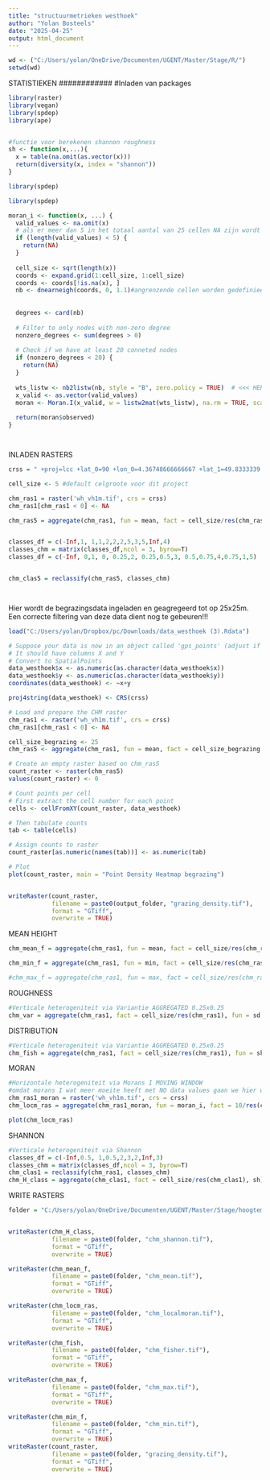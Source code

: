```yaml
---
title: "structuurmetrieken westhoek"
author: "Yolan Bosteels"
date: "2025-04-25"
output: html_document
---
```


```r
wd <- ("C:/Users/yolan/OneDrive/Documenten/UGENT/Master/Stage/R/")
setwd(wd)
```
############
STATISTIEKEN
############
#Inladen van packages
```r
library(raster)
library(vegan)
library(spdep)
library(ape)


#functie voor berekenen shannon roughness
sh <- function(x,...){
  x = table(na.omit(as.vector(x)))
  return(diversity(x, index = "shannon"))
}

library(spdep)

library(spdep)

moran_i <- function(x, ...) {
  valid_values <- na.omit(x)
  # als er meer dan 5 in het totaal aantal van 25 cellen NA zijn wordt er geen Morans I berekend
  if (length(valid_values) < 5) {
    return(NA)
  }
  
  cell_size <- sqrt(length(x))
  coords <- expand.grid(1:cell_size, 1:cell_size)
  coords <- coords[!is.na(x), ]
  nb <- dnearneigh(coords, 0, 1.1)#angrenzende cellen worden gedefinieerd als cellen waarvan het celcentrum op maximaal 1m ligt van het centrum van een cel. 
  
  
  degrees <- card(nb)
  
  # Filter to only nodes with non-zero degree
  nonzero_degrees <- sum(degrees > 0)
  
  # Check if we have at least 20 conneted nodes
  if (nonzero_degrees < 20) {
    return(NA)
  }
  
  wts_listw <- nb2listw(nb, style = "B", zero.policy = TRUE)  # <<< HERE: allow zero neighbors
  x_valid <- as.vector(valid_values)
  moran <- Moran.I(x_valid, w = listw2mat(wts_listw), na.rm = TRUE, scaled = TRUE)
  
  return(moran$observed)
}




```

INLADEN RASTERS
```r
crss = " +proj=lcc +lat_0=90 +lon_0=4.36748666666667 +lat_1=49.8333339 +lat_2=51.1666672333333 +x_0=150000.01256 +y_0=5400088.4378 +ellps=intl +units=m +no_defs  "

cell_size <- 5 #default celgroote voor dit project

chm_ras1 = raster('wh_vh1m.tif', crs = crss)
chm_ras1[chm_ras1 < 0] <- NA

chm_ras5 = aggregate(chm_ras1, fun = mean, fact = cell_size/res(chm_ras1))


classes_df = c(-Inf,1, 1,1,2,2,2,5,3,5,Inf,4)
classes_chm = matrix(classes_df,ncol = 3, byrow=T)
classes_df = c(-Inf, 0,1, 0, 0.25,2, 0.25,0.5,3, 0.5,0.75,4,0.75,1,5)


chm_clas5 = reclassify(chm_ras5, classes_chm)




```

Hier wordt de begrazingsdata ingeladen en geagregeerd tot op 25x25m. Een correcte filtering van deze data dient nog te gebeuren!!!

```r
load("C:/Users/yolan/Dropbox/pc/Downloads/data_westhoek (3).Rdata")

# Suppose your data is now in an object called 'gps_points' (adjust if needed)
# It should have columns X and Y
# Convert to SpatialPoints
data_westhoek$x <- as.numeric(as.character(data_westhoek$x))
data_westhoek$y <- as.numeric(as.character(data_westhoek$y))
coordinates(data_westhoek) <- ~x+y

proj4string(data_westhoek) <- CRS(crss)

# Load and prepare the CHM raster
chm_ras1 <- raster('wh_vh1m.tif', crs = crss)
chm_ras1[chm_ras1 < 0] <- NA

cell_size_begrazing <- 25
chm_ras5 <- aggregate(chm_ras1, fun = mean, fact = cell_size_begrazing / res(chm_ras1)[1])

# Create an empty raster based on chm_ras5
count_raster <- raster(chm_ras5)
values(count_raster) <- 0

# Count points per cell
# First extract the cell number for each point
cells <- cellFromXY(count_raster, data_westhoek)

# Then tabulate counts
tab <- table(cells)

# Assign counts to raster
count_raster[as.numeric(names(tab))] <- as.numeric(tab)

# Plot
plot(count_raster, main = "Point Density Heatmap begrazing")


writeRaster(count_raster, 
            filename = paste0(output_folder, "grazing_density.tif"), 
            format = "GTiff", 
            overwrite = TRUE)
```

MEAN HEIGHT
```r
chm_mean_f = aggregate(chm_ras1, fun = mean, fact = cell_size/res(chm_ras1))

chm_min_f = aggregate(chm_ras1, fun = min, fact = cell_size/res(chm_ras1))

#chm_max_f = aggregate(chm_ras1, fun = max, fact = cell_size/res(chm_ras1))

```

ROUGHNESS
```r
#Verticale heterogeniteit via Variantie AGGREGATED 0.25x0.25
chm_var = aggregate(chm_ras1, fact = cell_size/res(chm_ras1), fun = sd, na.rm = T)

```

DISTRIBUTION
```r
#Verticale heterogeniteit via Variantie AGGREGATED 0.25x0.25
chm_fish = aggregate(chm_ras1, fact = cell_size/res(chm_ras1), fun = skewness, na.rm = T) 

```

MORAN
```r
#Horizontale heterogeniteit via Morans I MOVING WINDOW
#omdat morans I wat meer moeite heeft met NO data values gaan we hier wat minder streng zijn rond NA waardes toekennen. Daarom laden we terug het originele bestand in. (chm_ras1_moran). Ook zal de warning subgraphs verschijnen. Dit gebeurt voor 5 cellen in het raster. Concreet wil dat zeggen dat er één of meerdere cellen geisoleerd zijn geraakt en dus geen buren hebben. De grootste cluster verbonden cellen wordt behouden en wordt gebruikt voor morans i. 
chm_ras1_moran = raster('wh_vh1m.tif', crs = crss)
chm_locm_ras = aggregate(chm_ras1_moran, fun = moran_i, fact = 10/res(chm_ras1))

```
```r
plot(chm_locm_ras)
```

SHANNON
```r
#Verticale heterogeniteit via Shannon
classes_df = c(-Inf,0.5, 1,0.5,2,3,2,Inf,3)
classes_chm = matrix(classes_df,ncol = 3, byrow=T)
chm_clas1 = reclassify(chm_ras1, classes_chm)
chm_H_class = aggregate(chm_clas1, fact = cell_size/res(chm_clas1), sh)
```



WRITE RASTERS
```r
folder = "C:/Users/yolan/OneDrive/Documenten/UGENT/Master/Stage/hoogtemetrieken/"


writeRaster(chm_H_class, 
            filename = paste0(folder, "chm_shannon.tif"), 
            format = "GTiff", 
            overwrite = TRUE)

writeRaster(chm_mean_f, 
            filename = paste0(folder, "chm_mean.tif"), 
            format = "GTiff", 
            overwrite = TRUE)

writeRaster(chm_locm_ras, 
            filename = paste0(folder, "chm_localmoran.tif"), 
            format = "GTiff", 
            overwrite = TRUE)

writeRaster(chm_fish, 
            filename = paste0(folder, "chm_fisher.tif"), 
            format = "GTiff", 
            overwrite = TRUE)

writeRaster(chm_max_f, 
            filename = paste0(folder, "chm_max.tif"), 
            format = "GTiff", 
            overwrite = TRUE)

writeRaster(chm_min_f, 
            filename = paste0(folder, "chm_min.tif"), 
            format = "GTiff", 
            overwrite = TRUE)
writeRaster(count_raster, 
            filename = paste0(folder, "grazing_density.tif"), 
            format = "GTiff", 
            overwrite = TRUE)
```

